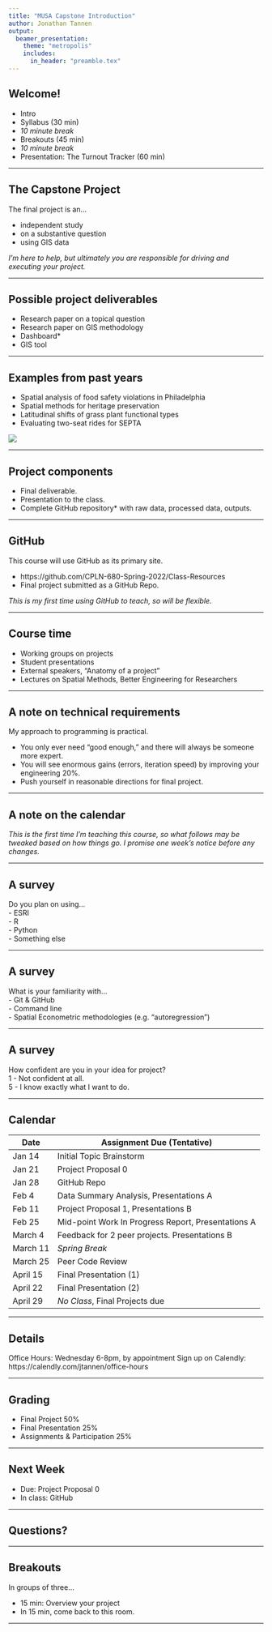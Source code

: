 ```yaml
---
title: "MUSA Capstone Introduction"
author: Jonathan Tannen
output: 
  beamer_presentation:
    theme: "metropolis"
    includes:
      in_header: "preamble.tex"
---
```


## Welcome!
- Intro 
- Syllabus (30 min)
- *10 minute break*
- Breakouts (45 min)
- *10 minute break*
- Presentation: The Turnout Tracker (60 min)

---

## The Capstone Project
The final project is an...

- independent study
- on a substantive question
- using GIS data

*I'm here to help, but ultimately you are responsible for driving and executing your project.*

--- 

## Possible project deliverables

* Research paper on a topical question
* Research paper on GIS methodology
* Dashboard*
* GIS tool

---

## Examples from past years
* Spatial analysis of food safety violations in Philadelphia
* Spatial methods for heritage preservation
* Latitudinal shifts of grass plant functional types
* Evaluating two-seat rides for SEPTA  

![](images/github_screenshot.jpg)

---

## Project components
* Final deliverable.
* Presentation to the class.
* Complete GitHub repository* with raw data, processed data, outputs.

---

## GitHub

This course will use GitHub as its primary site.  

* https://github.com/CPLN-680-Spring-2022/Class-Resources
* Final project submitted as a GitHub Repo.

*This is my first time using GitHub to teach, so will be flexible.*


---

## Course time
* Working groups on projects
* Student presentations
* External speakers, "Anatomy of a project"
* Lectures on Spatial Methods, Better Engineering for Researchers 

---

## A note on technical requirements

My approach to programming is practical. 

- You only ever need "good enough," and there will always be someone more expert.
- You will see enormous gains (errors, iteration speed) by improving your engineering 20%.
- Push yourself in reasonable directions for final project.

---

## A note on the calendar

*This is the first time I'm teaching this course, so what follows may be tweaked based on how things go. I promise one week's notice before any changes.*

---

## A survey

Do you plan on using...  
- ESRI  
- R  
- Python    
- Something else  

---

## A survey

What is your familiarity with...  
- Git & GitHub  
- Command line  
- Spatial Econometric methodologies (e.g. "autoregression")  

---

## A survey

How confident are you in your idea for project?  
1 - Not confident at all.  
5 - I know exactly what I want to do.  

---

## Calendar

| Date | Assignment Due (Tentative)|
|-|--|
|Jan 14| Initial Topic Brainstorm |
|Jan 21| Project Proposal 0 |
|Jan 28| GitHub Repo |
|Feb 4| Data Summary Analysis, Presentations A |
|Feb 11| Project Proposal 1, Presentations B | 
|Feb 25| Mid-point Work In Progress Report, Presentations A |
|March 4| Feedback for 2 peer projects. Presentations B |
|March 11| *Spring Break* | 
|March 25| Peer Code Review | 
|April 15| Final Presentation (1) | 
|April 22| Final Presentation (2) | 
|April 29| *No Class*, Final Projects due |


---

## Details
Office Hours: Wednesday 6-8pm, by appointment
Sign up on Calendly: https://calendly.com/jtannen/office-hours

---

## Grading
- Final Project 50%
- Final Presentation 25%
- Assignments & Participation 25%

--- 

## Next Week
- Due: Project Proposal 0
- In class: GitHub

---

## Questions?


---

## Breakouts

In groups of three...

- 15 min: Overview your project
- In 15 min, come back to this room.


---


